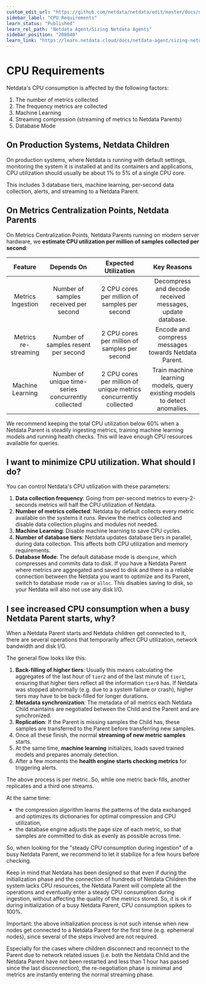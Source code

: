 ```yaml
---
custom_edit_url: "https://github.com/netdata/netdata/edit/master/docs/netdata-agent/sizing-netdata-agents/cpu-requirements.md"
sidebar_label: "CPU Requirements"
learn_status: "Published"
learn_rel_path: "Netdata Agent/Sizing Netdata Agents"
sidebar_position: "208040"
learn_link: "https://learn.netdata.cloud/docs/netdata-agent/sizing-netdata-agents/cpu-requirements"
---
```


# CPU Requirements

Netdata's CPU consumption is affected by the following factors:

1. The number of metrics collected
2. The frequency metrics are collected
3. Machine Learning
4. Streaming compression (streaming of metrics to Netdata Parents)
5. Database Mode

## On Production Systems, Netdata Children

On production systems, where Netdata is running with default settings, monitoring the system it is installed at and its containers and applications, CPU utilization should usually be about 1% to 5% of a single CPU core.

This includes 3 database tiers, machine learning, per-second data collection, alerts, and streaming to a Netdata Parent.

## On Metrics Centralization Points, Netdata Parents

On Metrics Centralization Points, Netdata Parents running on modern server hardware, we **estimate CPU utilization per million of samples collected per second**:

|      Feature      |                     Depends On                      |                       Expected Utilization                       |                                Key Reasons                                |
|:-----------------:|:---------------------------------------------------:|:----------------------------------------------------------------:|:-------------------------------------------------------------------------:|
| Metrics Ingestion |        Number of samples received per second        |          2 CPU cores per million of samples per second           |         Decompress and decode received messages, update database.         |
| Metrics re-streaming|         Number of samples resent per second         |          2 CPU cores per million of samples per second           |           Encode and compress messages towards Netdata Parent.            |
| Machine Learning  | Number of unique time-series concurrently collected | 2 CPU cores per million of unique metrics concurrently collected | Train machine learning models, query existing models to detect anomalies. |

We recommend keeping the total CPU utilization below 60% when a Netdata Parent is steadily ingesting metrics, training machine learning models and running health checks. This will leave enough CPU resources available for queries.

## I want to minimize CPU utilization. What should I do?

You can control Netdata's CPU utilization with these parameters:

1. **Data collection frequency**: Going from per-second metrics to every-2-seconds metrics will half the CPU utilization of Netdata.
2. **Number of metrics collected**: Netdata by default collects every metric available on the systems it runs. Review the metrics collected and disable data collection plugins and modules not needed.
3. **Machine Learning**: Disable machine learning to save CPU cycles.
4. **Number of database tiers**: Netdata updates database tiers in parallel, during data collection. This affects both CPU utilization and memory requirements.
5. **Database Mode**: The default database mode is `dbengine`, which compresses and commits data to disk. If you have a Netdata Parent where metrics are aggregated and saved to disk and there is a reliable connection between the Netdata you want to optimize and its Parent, switch to database mode `ram` or `alloc`. This disables saving to disk, so your Netdata will also not use any disk I/O.  

## I see increased CPU consumption when a busy Netdata Parent starts, why?

When a Netdata Parent starts and Netdata children get connected to it, there are several operations that temporarily affect CPU utilization, network bandwidth and disk I/O.

The general flow looks like this:

1. **Back-filling of higher tiers**: Usually this means calculating the aggregates of the last hour of `tier2` and of the last minute of `tier1`, ensuring that higher tiers reflect all the information `tier0` has. If Netdata was stopped abnormally (e.g. due to a system failure or crash), higher tiers may have to be back-filled for longer durations.
2. **Metadata synchronization**: The metadata of all metrics each Netdata Child maintains are negotiated between the Child and the Parent and are synchronized.
3. **Replication**: If the Parent is missing samples the Child has, these samples are transferred to the Parent before transferring new samples.
4. Once all these finish, the normal **streaming of new metric samples** starts.
5. At the same time, **machine learning** initializes, loads saved trained models and prepares anomaly detection.
6. After a few moments the **health engine starts checking metrics** for triggering alerts.

The above process is per metric. So, while one metric back-fills, another replicates and a third one streams.

At the same time:

- the compression algorithm learns the patterns of the data exchanged and optimizes its dictionaries for optimal compression and CPU utilization,
- the database engine adjusts the page size of each metric, so that samples are committed to disk as evenly as possible across time.

So, when looking for the "steady CPU consumption during ingestion" of a busy Netdata Parent, we recommend to let it stabilize for a few hours before checking.

Keep in mind that Netdata has been designed so that even if during the initialization phase and the connection of hundreds of Netdata Children the system lacks CPU resources, the Netdata Parent will complete all the operations and eventually enter a steady CPU consumption during ingestion, without affecting the quality of the metrics stored. So, it is ok if during initialization of a busy Netdata Parent, CPU consumption spikes to 100%.

Important: the above initialization process is not such intense when new nodes get connected to a Netdata Parent for the first time (e.g. ephemeral nodes), since several of the steps involved are not required.

Especially for the cases where children disconnect and reconnect to the Parent due to network related issues (i.e. both the Netdata Child and the Netdata Parent have not been restarted and less than 1 hour has passed since the last disconnection), the re-negotiation phase is minimal and metrics are instantly entering the normal streaming phase.
